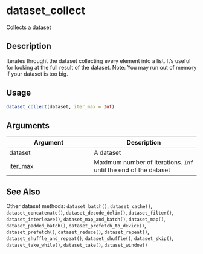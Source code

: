 # dataset_collect


Collects a dataset




## Description

Iterates throught the dataset collecting every element into a list.
It's useful for looking at the full result of the dataset.
Note: You may run out of memory if your dataset is too big.





## Usage
```r
dataset_collect(dataset, iter_max = Inf)
```




## Arguments


Argument      |Description
------------- |----------------
dataset | A dataset
iter_max | Maximum number of iterations. ``Inf`` until the end of the dataset







## See Also

Other dataset methods: 
`dataset_batch()`,
`dataset_cache()`,
`dataset_concatenate()`,
`dataset_decode_delim()`,
`dataset_filter()`,
`dataset_interleave()`,
`dataset_map_and_batch()`,
`dataset_map()`,
`dataset_padded_batch()`,
`dataset_prefetch_to_device()`,
`dataset_prefetch()`,
`dataset_reduce()`,
`dataset_repeat()`,
`dataset_shuffle_and_repeat()`,
`dataset_shuffle()`,
`dataset_skip()`,
`dataset_take_while()`,
`dataset_take()`,
`dataset_window()`



